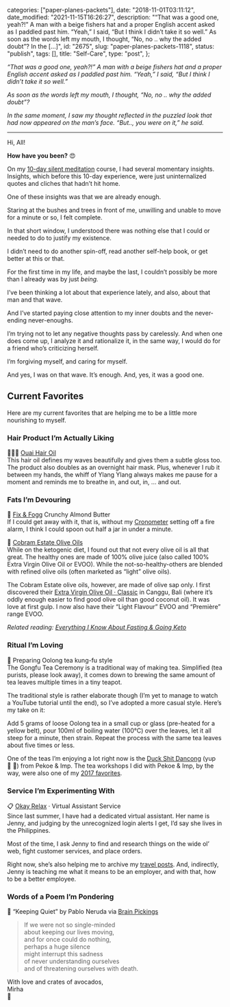 
  categories: ["paper-planes-packets"],
  date: "2018-11-01T03:11:12",
  date_modified: "2021-11-15T16:26:27",
  description:
    "“That was a good one, yeah?!” A man with a beige fishers hat and a proper English accent asked as I paddled past him. “Yeah,” I said, “But I think I didn’t take it so well.” As soon as the words left my mouth, I thought, “No, no .. why the added doubt”? In the […]",
  id: "2675",
  slug: "paper-planes-packets-1118",
  status: "publish",
  tags: [],
  title: "Self-Care",
  type: "post",
};


_“That was a good one, yeah?!” A man with a beige fishers hat and a proper English accent asked as I paddled past him. “Yeah,” I said, “But I think I didn’t take it so well.”_

_As soon as the words left my mouth, I thought, “No, no .. why the added doubt”?_

_In the same moment, I saw my thought reflected in the puzzled look that had now appeared on the man’s face. “But.., you were on it,” he said._

---

Hi, All!

**How have you been?** 😍

On my [10-day silent meditation](/tsop/posts/meditator-month/) course, I had several momentary insights. Insights, which before this 10-day experience, were just uninternalized quotes and cliches that hadn’t hit home.

One of these insights was that we are already enough.

Staring at the bushes and trees in front of me, unwilling and unable to move for a minute or so, I felt complete.

In that short window, I understood there was nothing else that I could or needed to do to justify my existence.

I didn’t need to do another spin-off, read another self-help book, or get better at this or that.

For the first time in my life, and maybe the last, I couldn’t possibly be more than I already was by just _being._

I’ve been thinking a lot about that experience lately, and also, about that man and that wave.

And I’ve started paying close attention to my inner doubts and the never-ending never-enoughs.

I’m trying not to let any negative thoughts pass by carelessly. And when one does come up, I analyze it and rationalize it, in the same way, I would do for a friend who’s criticizing herself.

I’m forgiving myself, and caring for myself.

And yes, I was on that wave. It’s enough. And, yes, it was a good one.

## Current Favorites

Here are my current favorites that are helping me to be a little more nourishing to myself.

### Hair Product I’m Actually Liking

🧖🏻‍♀️ [Ouai Hair Oil](https://theouai.com/products/hair-oil)\
This hair oil defines my waves beautifully and gives them a subtle gloss too. The product also doubles as an overnight hair mask. Plus, whenever I rub it between my hands, the whiff of Ylang Ylang always makes me pause for a moment and reminds me to breathe in, and out, in, … and out.

### Fats I’m Devouring

🥄 [Fix & Fogg](https://fixandfogg.com/) Crunchy Almond Butter\
If I could get away with it, that is, without my [Cronometer](/letters/paper-planes-packets-1018#keto-tools) setting off a fire alarm, I think I could spoon out half a jar in under a minute.

🍳 [Cobram Estate Olive Oils](https://cobramestate.com.au/our-oils)\
While on the ketogenic diet, I found out that not every olive oil is all that great. The healthy ones are made of 100% olive juice (also called 100% Extra Virgin Olive Oil or EVOO). While the not-so-healthy-others are blended with refined olive oils (often marketed as “light” olive oils).

The Cobram Estate olive oils, however, are made of olive sap only. I first discovered their [Extra Virgin Olive Oil · Classic](https://cobramestate.com.au/our-oils/everyday-essentials/classic-flavour) in Canggu, Bali (where it’s oddly enough easier to find good olive oil than good coconut oil). It was love at first gulp. I now also have their “Light Flavour” EVOO and “Première” range EVOO.

_Related reading: [Everything I Know About Fasting & Going Keto](/posts/fasting-keto/)_

### Ritual I’m Loving

🍵 Preparing Oolong tea kung-fu style\
The Gongfu Tea Ceremony is a traditional way of making tea. Simplified (tea purists, please look away), it comes down to brewing the same amount of tea leaves multiple times in a tiny teapot.

The traditional style is rather elaborate though (I’m yet to manage to watch a YouTube tutorial until the end), so I’ve adopted a more casual style. Here’s my take on it:

Add 5 grams of loose Oolong tea in a small cup or glass (pre-heated for a yellow belt), pour 100ml of boiling water (100°C) over the leaves, let it all steep for a minute, then strain. Repeat the process with the same tea leaves about five times or less.

One of the teas I’m enjoying a lot right now is the [Duck Shit Dancong](https://www.pekoeandimp.com/store/p225/Duck_Shit_Dancong.html) (yup 🦆 💩) from Pekoe & Imp. The tea workshops I did with Pekoe & Imp, by the way, were also one of my [2017 favorites](/posts/favorite-things-2017#tea-side-faves).

### Service I’m Experimenting With

📋 [Okay Relax](https://okayrelax.com) · Virtual Assistant Service\
Since last summer, I have had a dedicated virtual assistant. Her name is Jenny, and judging by the unrecognized login alerts I get, I’d say she lives in the Philippines.

Most of the time, I ask Jenny to find and research things on the wide ol’ web, fight customer services, and place orders.

Right now, she’s also helping me to archive my [travel posts](/travel-archives/). And, indirectly, Jenny is teaching me what it means to be an employer, and with that, how to be a better employee.

### Words of a Poem I’m Pondering

🔖 “Keeping Quiet” by Pablo Neruda via [Brain Pickings](https://www.brainpickings.org/2015/05/28/keeping-quiet-sylvia-boorstein-reads-pablo-neruda/)

> If we were not so single-minded\
> about keeping our lives moving,\
> and for once could do nothing,\
> perhaps a huge silence\
> might interrupt this sadness\
> of never understanding ourselves\
> and of threatening ourselves with death.

With love and crates of avocados,\
Mirha\
🥑
